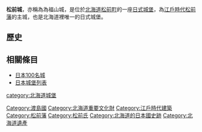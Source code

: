 {{Unreferenced|time=2016-07-24T12:15:13+00:00}}
{{日本城郭概要表
| img = image:MatsumaeCastle.jpg
| img_capt = 松前城天守
| img_width =260px
| name = 松前城
| pref = 北海道
| nihongo=松前城
| hiragana=まつまえじょう
| romaji=Matsumae-jō
| ar_called = 福山城
| struct = 平城
| tower_struct = 層塔型天守（三層三階）
| builders = 松前崇広
| build_y = 1849年
| revamp = ''松前氏''
| rulers = 松前氏
| reject_y = 1875年
| remains = 門、御殿玄關、石垣、土壘<br>堀
| cultural asset = 國家重要文化財（本丸御門）<br />國家史跡<br />北海道有形文化財（御殿玄關
| rebuilding things = 天守
| location = {{Coord|41|25|49.17|N|140|6|30.96|E|scale:60000}}|
}}

'''松前城'''，亦稱為為福山城，是位於[[北海道|北海道]][[松前町_(北海道)|松前町]]的一座[[城_(日本)|日式城堡]]，為[[江戶時代|江戶時代]][[松前藩|松前藩]]的主城，也是北海道裡唯一的日式城堡。

== 歷史 ==

== 相關條目 ==
* [[日本100名城|日本100名城]]
* [[日本城堡列表|日本城堡列表]]

{{日本建築小作品}}
{{日本100名城}}
{{北海道重要文化財}}
{{DEFAULTSORT:Matsumae Jou}}

[[category:北海道城堡|category:北海道城堡]]
[[Category:渡島國|Category:渡島國]]
[[Category:北海道重要文化財|Category:北海道重要文化財]]
[[Category:江戶時代建築|Category:江戶時代建築]]
[[Category:松前藩|Category:松前藩]]
[[Category:松前氏|Category:松前氏]]
[[Category:北海道的日本國史跡|Category:北海道的日本國史跡]]
[[Category:北海道遺產|Category:北海道遺產]]